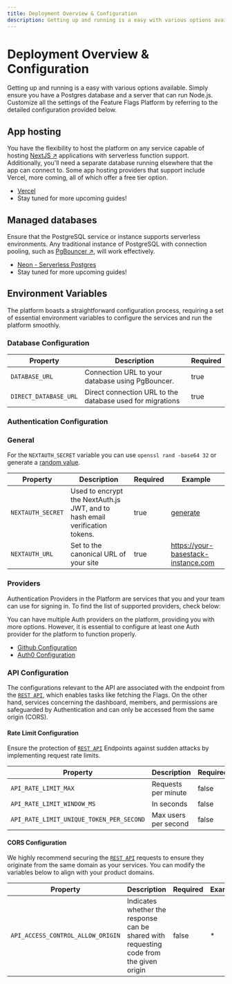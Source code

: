```yaml
---
title: Deployment Overview & Configuration
description: Getting up and running is a easy with various options available.
---
```



# Deployment Overview & Configuration

Getting up and running is a easy with various options available. Simply ensure you have a Postgres database and a server that can run Node.js. Customize all the settings of the Feature Flags Platform by referring to the detailed configuration provided below.

## App hosting

You have the flexibility to host the platform on any service capable of hosting [NextJS ↗](https://nextjs.org/) applications with serverless function support. Additionally, you'll need a separate database running elsewhere that the app can connect to. Some app hosting providers that support include Vercel, more coming, all of which offer a free tier option.

- [Vercel](/feature-flags/deployment/deploy-vercel)
- Stay tuned for more upcoming guides!

## Managed databases

Ensure that the PostgreSQL service or instance supports serverless environments. Any traditional instance of PostgreSQL with connection pooling, such as [PgBouncer ↗](https://www.pgbouncer.org/), will work effectively.

- [Neon - Serverless Postgres](/feature-flags/guides/database/neon)
- Stay tuned for more upcoming guides!

## Environment Variables

The platform boasts a straightforward configuration process, requiring a set of essential environment variables to configure the services and run the platform smoothly.

### Database Configuration

| Property              | Description                                               | Required |
| --------------------- | --------------------------------------------------------- | -------- |
| `DATABASE_URL`        | Connection URL to your database using PgBouncer.          | true     |
| `DIRECT_DATABASE_URL` | Direct connection URL to the database used for migrations | true     |

### Authentication Configuration

### General

For the `NEXTAUTH_SECRET` variable you can use `openssl rand -base64 32` or generate a [random value](https://generate-secret.vercel.app/32).

| Property          | Description                                                                 | Required | Example                                           |
| ----------------- | --------------------------------------------------------------------------- | -------- | ------------------------------------------------- |
| `NEXTAUTH_SECRET` | Used to encrypt the NextAuth.js JWT, and to hash email verification tokens. | true     | [generate](https://generate-secret.vercel.app/32) |
| `NEXTAUTH_URL`    | Set to the canonical URL of your site                                       | true     | https://your-basestack-instance.com               |

### Providers

Authentication Providers in the Platform are services that you and your team can use for signing in. To find the list of supported providers, check below:

<Callout type="info" emoji="ℹ️">
  You can have multiple Auth providers on the platform, providing you with more
  options. However, it is essential to configure at least one Auth provider for
  the platform to function properly.
</Callout>

- [Github Configuration](/feature-flags/guides/authentication/github-config)
- [Auth0 Configuration](/feature-flags/guides/authentication/auth0-config)

### API Configuration

The configurations relevant to the API are associated with the endpoint from the [`REST API`](/feature-flags/sdks/rest-api), which enables tasks like fetching the Flags. On the other hand, services concerning the dashboard, members, and permissions are safeguarded by Authentication and can only be accessed from the same origin (CORS).

#### Rate Limit Configuration

Ensure the protection of [`REST API`](/feature-flags/sdks/rest-api) Endpoints against sudden attacks by implementing request rate limits.

| Property                                 | Description          | Required | Example  |
| ---------------------------------------- | -------------------- | -------- | -------- |
| `API_RATE_LIMIT_MAX`                     | Requests per minute  | false    | 60       |
| `API_RATE_LIMIT_WINDOW_MS`               | In seconds           | false    | 60\*1000 |
| `API_RATE_LIMIT_UNIQUE_TOKEN_PER_SECOND` | Max users per second | false    | 1000     |

#### CORS Configuration

We highly recommend securing the [`REST API`](/feature-flags/sdks/rest-api) requests to ensure they originate from the same domain as your services. You can modify the variables below to align with your product domains.

| Property                          | Description                                                                             | Required | Example |
| --------------------------------- | --------------------------------------------------------------------------------------- | -------- | ------- |
| `API_ACCESS_CONTROL_ALLOW_ORIGIN` | Indicates whether the response can be shared with requesting code from the given origin | false    | \*      |
